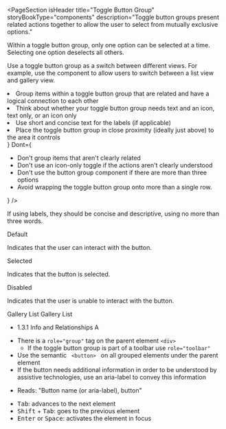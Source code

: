 
<PageSection
  isHeader
  title="Toggle Button Group"
  storyBookType="components"
  description="Toggle button groups present related actions together to allow the user to select from mutually exclusive options."
></PageSection>

<PageSection title="Usage">
  <p>
    Within a toggle button group, only one option can be selected at a time. Selecting one option
    deselects all others.
  </p>
  <p>
    Use a toggle button group as a switch between different views. For example, use the component to
    allow users to switch between a list view and gallery view.
  </p>
</PageSection>

<PageSection title="Best practices">
  <BestPractices
    Do={
      <ul>
        <li>
          Group items within a toggle button group that are related and have a logical connection to each
          other
        </li>
        <li>
          Think about whether your toggle button group needs text and an icon, text only, or an icon
          only
        </li>
        <li>Use short and concise text for the labels (if applicable)</li>
        <li>
          Place the toggle button group in close proximity (ideally just above) to the area it
          controls
        </li>
      </ul>
    }
    Dont={
      <ul>
        <li>Don't group items that aren't clearly related</li>
        <li>Don't use an icon-only toggle if the actions aren't clearly understood</li>
        <li>Don't use the button group component if there are more than three options</li>
        <li>Avoid wrapping the toggle button group onto more than a single row.</li>
      </ul>
    }
  />
</PageSection>
<PageSection title="Content guidelines">
  <p>If using labels, they should be concise and descriptive, using no more than three words.</p>
  <PageSection subSectionLevel={1} title="States">
    <PharosHeading level="4" preset="1--bold">
      Default
    </PharosHeading>
    <p>Indicates that the user can interact with the button.</p>
    <PharosHeading level="4" preset="1--bold">
      Selected
    </PharosHeading>
    <p>Indicates that the button is selected.</p>
    <PharosHeading level="4" preset="1--bold">
      Disabled
    </PharosHeading>
    <p>Indicates that the user is unable to interact with the button.</p>
  </PageSection>
</PageSection>
<PageSection title="Variants">
  <PageSection title="Icon + Text" subSectionLevel={1}>
    <PharosToggleButtonGroup>
      <PharosToggleButton id="gallery-mode-button" icon-left="view-gallery">
        Gallery
      </PharosToggleButton>
      <PharosToggleButton id="list-mode-button" icon-left="view-list">
        List
      </PharosToggleButton>
    </PharosToggleButtonGroup>
  </PageSection>
  <PageSection title="Text only" subSectionLevel={1}>
    <PharosToggleButtonGroup>
      <PharosToggleButton id="gallery-mode-button">Gallery</PharosToggleButton>
      <PharosToggleButton id="list-mode-button">List</PharosToggleButton>
    </PharosToggleButtonGroup>
  </PageSection>
  <PageSection title="Icon only" subSectionLevel={1}>
    <PharosToggleButtonGroup>
      <PharosToggleButton id="gallery-mode-button" icon-left="view-gallery" />
      <PharosToggleButton id="list-mode-button" icon-left="view-list" />
    </PharosToggleButtonGroup>
  </PageSection>
</PageSection>

<PageSection title="Accessibility">
  <PageSection subSectionLevel={1} title="Relevant WCAG guidelines">
    <ul>
      <li>
        <PharosLink href="https://www.w3.org/WAI/WCAG21/Understanding/info-and-relationships.html">
          1.3.1 Info and Relationships A
        </PharosLink>
      </li>
    </ul>
  </PageSection>
  <PageSection title="Code expectations" subSectionLevel={1}>
    <ul>
      <li>
        There is a <code>role="group"</code> tag on the parent element <code>&lt;div&gt;</code>
        <ul>
          <li>
            If the toggle button group is part of a toolbar use <code>role="toolbar"</code>
          </li>
        </ul>
      </li>
      <li>
        Use the semantic <code> &lt;button&gt; </code> on all grouped elements under the parent
        element
      </li>
      <li>
        If the button needs additional information in order to be understood by assistive
        technologies, use an aria-label to convey this information
      </li>
    </ul>
  </PageSection>
  <PageSection subSectionLevel={1} title="Expected actions">
    <PageSection title="Screen reader" subSectionLevel={2}>
      <ul>
        <li>Reads: "Button name (or aria-label), button"</li>
      </ul>
    </PageSection>
    <PageSection title="Keyboard" subSectionLevel={2}>
      <ul>
        <li>
          <kbd>Tab</kbd>: advances to the next element
        </li>
        <li>
          <kbd>Shift</kbd> + <kbd>Tab</kbd>: goes to the previous element
        </li>
        <li>
          <kbd>Enter</kbd> or <kbd>Space</kbd>: activates the element in focus
        </li>
      </ul>
    </PageSection>
  </PageSection>
</PageSection>
